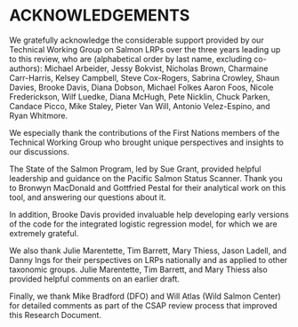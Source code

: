 # ACKNOWLEDGEMENTS

We gratefully acknowledge the considerable support provided by our Technical Working Group on Salmon LRPs over the three years leading up to this review, who are (alphabetical order by last name, excluding co-authors): Michael Arbeider, Jessy Bokvist, Nicholas Brown, Charmaine Carr-Harris, Kelsey Campbell, Steve Cox-Rogers, Sabrina Crowley, Shaun Davies, Brooke Davis, Diana Dobson, Michael Folkes Aaron Foos, Nicole Frederickson, Wilf Luedke, Diana McHugh, Pete Nicklin, Chuck Parken, Candace Picco, Mike Staley, Pieter Van Will, Antonio Velez-Espino, and Ryan Whitmore.

We especially thank the contributions of the First Nations members of the Technical Working Group who brought unique perspectives and insights to our discussions.

The State of the Salmon Program, led by Sue Grant, provided helpful leadership and guidance on the Pacific Salmon Status Scanner. Thank you to Bronwyn MacDonald and Gottfried Pestal for their analytical work on this tool, and answering our questions about it.<!--CH: although I'd like to thank Sue directly, it feels funny as she's a co-author. I could revise anyways...?-->

In addition, Brooke Davis provided invaluable help developing early versions of the code for the integrated logistic regression model, for which we are extremely grateful.

We also thank Julie Marentette, Tim Barrett, Mary Thiess, Jason Ladell, and Danny Ings for their perspectives on LRPs nationally and as applied to other taxonomic groups.  Julie Marentette, Tim Barrett, and Mary Thiess also provided helpful comments on an earlier draft.

Finally, we thank Mike Bradford (DFO) and Will Atlas (Wild Salmon Center) for detailed comments as part of the CSAP review process that improved this Research Document.

<!-- Full list of TWG members:
Michael Arbeider,
Jessy Bokvist,
Nicholas Brown,
Charmaine Carr-Harris,
Kelsey Campbell,
Brendan Connors,
Steve Cox-Rogers,
Sabrina Crowley,
Shaun Davies,
Brooke Davis,
Diana Dobson,
Michael Folkes
Aaron Foos,
Nicole Frederickson,
Sue Grant,
Carrie Holt,
Kendra Holt,
Wilf Luedke,
Ann-Marie Huang,
Diana McHugh,
Pete Nicklin,
Chuck Parken,
Candace Picco,
Mike Staley,
Pieter Van Will,
Antonio Velez-Espino,
Luke Warkentin,
Ryan Whitmore,
Catarina Wor,
-->

